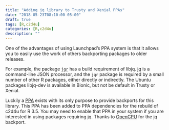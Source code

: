 ```yaml
---
title: "Adding jq library to Trusty and Xenial PPAs"
date: "2018-05-23T08:10:00-05:00"
draft: true
tags: [R,c2d4u]
categories: [R,c2d4u]
description: ""
---
```


One of the advantages of using Launchpad's PPA system is that it allows you to easily use the work of others backporting packages to older releases.

For example, the package [`jgr`](https://cran.r-project.org/web/packages/jqr/index.html) has a build requirement of libjq.  [jq](https://stedolan.github.io/jq/) is a command-line JSON processor, and the `jqr` package is required by a small number of other R packages, either directly or indirectly.  The Ubuntu packages libjq-dev is available in Bionic, but not be default in Trusty or Xenial.

Luckily a [PPA](https://launchpad.net/~opencpu/+archive/ubuntu/jq) exists with its only purpose to provide backports for this library.  This PPA has been added to PPA dependencies for the rebuild of c2d4u for R 3.5.  You may need to enable that PPA in your system if you are interested in using packages requiring jq.  Thanks to [OpenCPU](https://www.opencpu.org/) for the jq backport.
